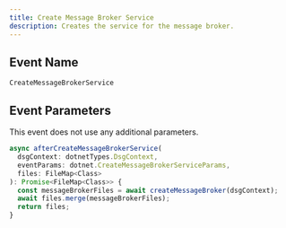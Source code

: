```yaml
---
title: Create Message Broker Service
description: Creates the service for the message broker.
---
```


## Event Name

`CreateMessageBrokerService`

## Event Parameters

This event does not use any additional parameters.

<RequestExample>

```ts Example
async afterCreateMessageBrokerService(
  dsgContext: dotnetTypes.DsgContext,
  eventParams: dotnet.CreateMessageBrokerServiceParams,
  files: FileMap<Class>
): Promise<FileMap<Class>> {
  const messageBrokerFiles = await createMessageBroker(dsgContext);
  await files.merge(messageBrokerFiles);
  return files;
}
```
</RequestExample>